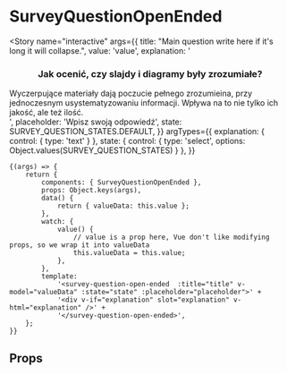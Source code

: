
<Meta
	title="components/Survey-Questions/SurveyQuestionOpenEnded"
	component={SurveyQuestionOpenEnded}
/>

# SurveyQuestionOpenEnded

<Story
	name="interactive"
	args={{
		title: "Main question write here if it's long it will collapse.",
		value: 'value',
		explanation:
			'<h3 class="-headlineL -textRegular" style="text-align: center; margin-bottom: 16px;">Jak ocenić, czy slajdy i diagramy były zrozumiałe?</h3><div>Wyczerpujące materiały dają poczucie pełnego zrozumieina, przy jednoczesnym usystematyzowaniu informacji. Wpływa na to nie tylko ich jakość, ale też ilość.</div>',
		placeholder: 'Wpisz swoją odpowiedź',
		state: SURVEY_QUESTION_STATES.DEFAULT,
	}}
	argTypes={{
		explanation: { control: { type: 'text' } },
		state: { control: { type: 'select', options: Object.values(SURVEY_QUESTION_STATES) } },
	}}
>
	{(args) => {
		return {
			components: { SurveyQuestionOpenEnded },
			props: Object.keys(args),
			data() {
				return { valueData: this.value };
			},
			watch: {
				value() {
					// value is a prop here, Vue don't like modifying props, so we wrap it into valueData
					this.valueData = this.value;
				},
			},
			template:
				'<survey-question-open-ended  :title="title" v-model="valueData" :state="state" :placeholder="placeholder">' +
				'<div v-if="explanation" slot="explanation" v-html="explanation" />' +
				'</survey-question-open-ended>',
		};
	}}
</Story>

## Props

<Props of={SurveyQuestionOpenEnded} />
